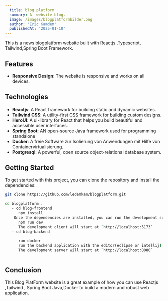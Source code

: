 ```yaml
---
  title: blog platform
  summary: A  website blog.
  image: /images/blogplatformbilder.png
  author: 'Eric Kamdem'
  publishedAt: '2025-01-10'
---
```


This is a news blogplatform website built with Reactjs ,Typescript,
Tailwind,Spring Boot Framework. 
## Features


- **Responsive Design**: The website is responsive and works on all devices.

## Technologies

- **Reactjs**: A React framework for building static and dynamic websites.
- **Tailwind CSS**: A utility-first CSS framework for building custom designs.
- **HeroUI**: A ui-library for React that helps you build beautiful and accessible user interfaces.
- **Spring Boot**:  AN open-source Java framework used for programming standalone
- **Docker**: A freie Software zur Isolierung von Anwendungen mit Hilfe von Containervirtualisierung.
- **Postgresql**: A  powerful, open source object-relational database system.


## Getting Started

To get started with this project, you can clone the repository and install the
dependencies:

```bash
git clone https://github.com/ledemkam/blogplatform.git

cd blogplatform :
   - cd blog-frontend
      npm install 
    Once the dependencies are installed, you can run the development server:
      npm run dev
      The development client will start at `http://localhost:5173`
   - cd blog-backend
     
      run docker
      run the backend application with the editor(eclipse or intellij)
      The development server will start at `http://localhost:8080`



```

## Conclusion

This Blog PlatForm website is a great example of how you can use Reactjs ,Tailwind , Spring Boot Java,Docker to
build a modern and robust web application. 